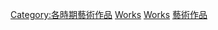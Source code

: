 [[Category:各時期藝術作品|Category:各時期藝術作品]]
[[Category:依時期分類|Works]]
[[Category:歷史時代|Works]]
[[Category:藝術作品|]]